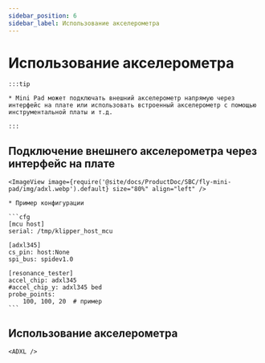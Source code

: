 ```yaml
---
sidebar_position: 6
sidebar_label: Использование акселерометра
---
```





# Использование акселерометра

    :::tip

    * Mini Pad может подключать внешний акселерометр напрямую через интерфейс на плате или использовать встроенный акселерометр с помощью инструментальной платы и т.д.

    :::

## Подключение внешнего акселерометра через интерфейс на плате

    <ImageView image={require('@site/docs/ProductDoc/SBC/fly-mini-pad/img/adxl.webp').default} size="80%" align="left" />

    * Пример конфигурации

    ```cfg
    [mcu host]
    serial: /tmp/klipper_host_mcu

    [adxl345]
    cs_pin: host:None
    spi_bus: spidev1.0

    [resonance_tester]
    accel_chip: adxl345
    #accel_chip_y: adxl345 bed
    probe_points:
        100, 100, 20  # пример
    ```

## Использование акселерометра

    <ADXL />
